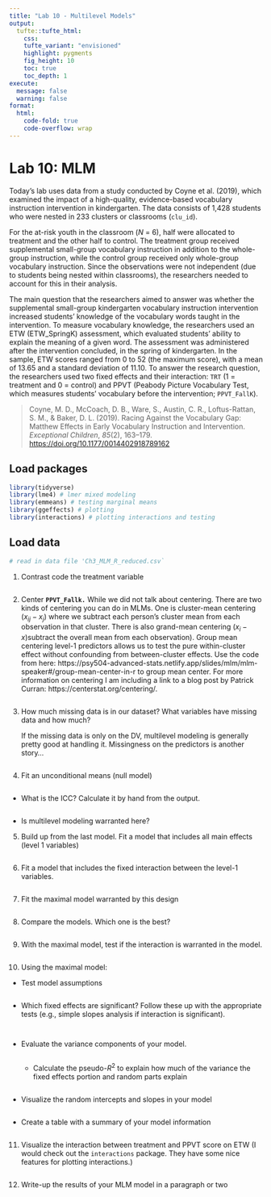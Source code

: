 ```yaml
---
title: "Lab 10 - Multilevel Models"
output: 
  tufte::tufte_html:
    css: 
    tufte_variant: "envisioned"
    highlight: pygments
    fig_height: 10
    toc: true
    toc_depth: 1
execute: 
  message: false
  warning: false
format: 
  html:
    code-fold: true
    code-overflow: wrap
---
```


# Lab 10: MLM

Today's lab uses data from a study conducted by Coyne et al. (2019), which examined the impact of a high-quality, evidence-based vocabulary instruction intervention in kindergarten. The data consists of 1,428 students who were nested in 233 clusters or classrooms (`clu_id`).

For the at-risk youth in the classroom (*N* = 6), half were allocated to treatment and the other half to control. The treatment group received supplemental small-group vocabulary instruction in addition to the whole-group instruction, while the control group received only whole-group vocabulary instruction. Since the observations were not independent (due to students being nested within classrooms), the researchers needed to account for this in their analysis.

The main question that the researchers aimed to answer was whether the supplemental small-group kindergarten vocabulary instruction intervention increased students' knowledge of the vocabulary words taught in the intervention. To measure vocabulary knowledge, the researchers used an ETW (ETW_SpringK) assessment, which evaluated students' ability to explain the meaning of a given word. The assessment was administered after the intervention concluded, in the spring of kindergarten. In the sample, ETW scores ranged from 0 to 52 (the maximum score), with a mean of 13.65 and a standard deviation of 11.10. To answer the research question, the researchers used two fixed effects and their interaction: `TRT` (1 = treatment and 0 = control) and PPVT (Peabody Picture Vocabulary Test, which measures students' vocabulary before the intervention; `PPVT_FallK`).

> Coyne, M. D., McCoach, D. B., Ware, S., Austin, C. R., Loftus-Rattan, S. M., & Baker, D. L. (2019). Racing Against the Vocabulary Gap: Matthew Effects in Early Vocabulary Instruction and Intervention. *Exceptional Children*, *85*(2), 163--179. <https://doi.org/10.1177/0014402918789162>

## Load packages

```r
library(tidyverse)
library(lme4) # lmer mixed modeling
library(emmeans) # testing marginal means 
library(ggeffects) # plotting 
library(interactions) # plotting interactions and testing 

```

## Load data

```r
# read in data file 'Ch3_MLM_R_reduced.csv`

```

1.  Contrast code the treatment variable

```r

```

2.  Center **`PPVT_Fallk.`** While we did not talk about centering. There are two kinds of centering you can do in MLMs. One is cluster-mean centering ($x_{ij}−x_j$) where we subtract each person's cluster mean from each observation in that cluster. There is also grand-mean centering ($x_i−x$)subtract the overall mean from each observation). Group mean centering level-1 predictors allows us to test the pure within-cluster effect without confounding from between-cluster effects. Use the code from here: https://psy504-advanced-stats.netlify.app/slides/mlm/mlm-speaker#/group-mean-center-in-r to group mean center. For more information on centering I am including a link to a blog post by Patrick Curran: https://centerstat.org/centering/.

```r

```

3.  How much missing data is in our dataset? What variables have missing data and how much?

    ::: callout-note
    If the missing data is only on the DV, multilevel modeling is generally pretty good at handling it. Missingness on the predictors is another story...
    :::

```r

```

4.  Fit an unconditional means (null model)

```r

```

-   What is the ICC? Calculate it by hand from the output.

```r

```

-   Is multilevel modeling warranted here?

5.  Build up from the last model. Fit a model that includes all main effects (level 1 variables)

```r


```

6.  Fit a model that includes the fixed interaction between the level-1 variables.

```r


```

7.  Fit the maximal model warranted by this design

```r

```

8.  Compare the models. Which one is the best?

```r



```

9.  With the maximal model, test if the interaction is warranted in the model.

```r

```

10. Using the maximal model:

-   Test model assumptions

```r


```

-   Which fixed effects are significant? Follow these up with the appropriate tests (e.g., simple slopes analysis if interaction is significant).

```r



```

```r

```

-   Evaluate the variance components of your model.

    ```r

    ```

    -   Calculate the pseudo-$R^2$ to explain how much of the variance the fixed effects portion and random parts explain

        ```r


        ```

-   Visualize the random intercepts and slopes in your model

    ```r


    ```

-   Create a table with a summary of your model information

```r

```

11. Visualize the interaction between treatment and PPVT score on ETW (I would check out the `interactions` package. They have some nice features for plotting interactions.)

    ```r
    ```

12. Write-up the results of your MLM model in a paragraph or two
